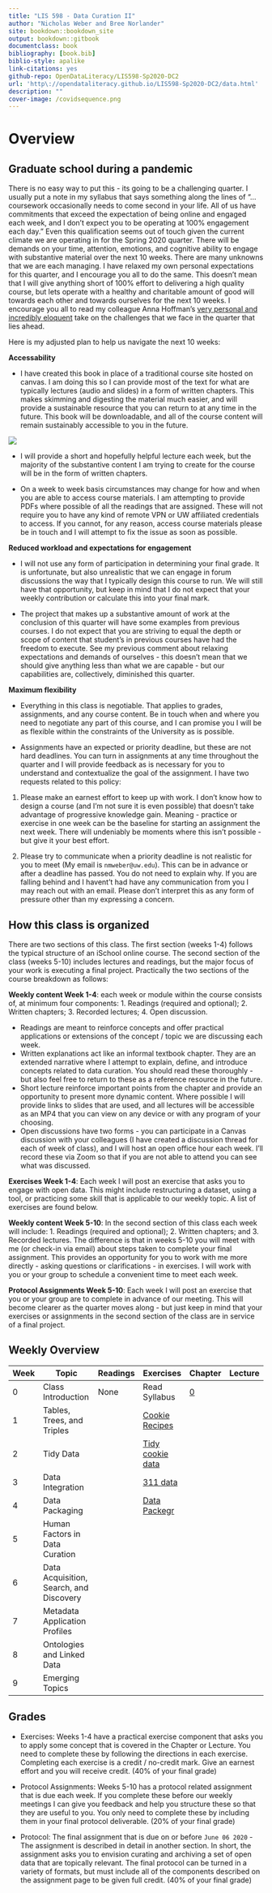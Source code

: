 ```yaml
---
title: "LIS 598 - Data Curation II"
author: "Nicholas Weber and Bree Norlander"
site: bookdown::bookdown_site
output: bookdown::gitbook
documentclass: book
bibliography: [book.bib]
biblio-style: apalike
link-citations: yes
github-repo: OpenDataLiteracy/LIS598-Sp2020-DC2
url: 'http\://opendataliteracy.github.io/LIS598-Sp2020-DC2/data.html'
description: ""
cover-image: /covidsequence.png 
---
```


# Overview

## Graduate school during a pandemic       
There is no easy way to put this - its going to be a challenging quarter. I usually put a note in my syllabus that says something along the lines of "...coursework occasionally needs to come second in your life. All of us have commitments that exceed the expectation of being online and engaged each week, and I don't expect you to be operating at 100% engagement each day." Even this qualification seems out of touch given the current climate we are operating in for the Spring 2020 quarter. There will be demands on your time, attention, emotions, and cognitive ability to engage with substantive material over the next 10 weeks. There are many unknowns that we are each managing. I have relaxed my own personal expectations for this quarter, and I encourage you all to do the same. This doesn't mean that I will give anything short of 100% effort to delivering a high quality course, but lets operate with a healthy and charitable amount of good will towards each other and towards ourselves for the next 10 weeks. I encourage you all to read my colleague Anna Hoffman's [very personal and incredibly eloquent](https://medium.com/@annaeveryday/altered-is-the-fashion-of-the-earth-teaching-and-learning-during-a-global-pandemic-to-my-e08bd7e473c3) take on the challenges that we face in the quarter that lies ahead.

Here is my adjusted plan to help us navigate the next 10 weeks:

**Accessability**       

- I have created this book in place of a traditional course site hosted on canvas. I am doing this so I can provide most of the text for what are typically lectures (audio and slides) in a form of written chapters. This makes skimming and digesting the material much easier, and will provide a sustainable resource that you can return to at any time in the future. This book will be downloadable, and all of the course content will remain sustainably accessible to you in the future.

![](https://i.imgflip.com/3ukrj1.jpg)

- I will provide a short and hopefully helpful lecture each week, but the majority of the substantive content I am trying to  create for the course will be in the form of written chapters.

- On a week to week basis circumstances may change for how and when you are able to access course materials. I am attempting to provide PDFs where possible of all the readings that are assigned. These will not require you to have any kind of remote VPN or UW affiliated credentials to access. If you cannot, for any reason, access course materials please be in touch and I will attempt to fix the issue as soon as possible.

**Reduced workload and expectations for engagement**    

- I will not use any form of participation in determining your final grade. It is unfortunate, but also unrealistic that we can engage in forum discussions the way that I typically design this course to run. We will still have that opportunity, but keep in mind that I do not expect that your weekly contribution or calculate this into your final mark.

- The project that makes up a substantive amount of work at the conclusion of this quarter will have some examples from previous courses. I do not expect that you are striving to equal the depth or scope of content that student's in previous courses have had the freedom to execute. See my previous comment about relaxing expectations and demands of ourselves - this doesn't mean that we should give anything less than what we are capable - but our capabilities are, collectively, diminished this quarter.

**Maximum flexibility**       

- Everything in this class is negotiable. That applies to grades, assignments, and any course content. Be in touch when and where you need to negotiate any part of this course, and I can promise you I will be as flexible within the constraints of the University as is possible.

- Assignments have an expected or priority deadline, but these are not hard deadlines. You can turn in assignments at any time throughout the quarter and I will provide feedback as is necessary for you to understand and contextualize the goal of the assignment. I have two requests related to this policy:

1. Please make an earnest effort to keep up with work. I don't know how to design a course (and I'm not sure it is even possible) that doesn't take advantage of progressive knowledge gain. Meaning - practice or exercise in one week can be the baseline for starting an assignment the next week. There will undeniably be moments where this isn't possible - but give it your best effort.

2. Please try to communicate when a priority deadline is not realistic for you to meet (My email is `nmweber@uw.edu`). This can be in advance or after a deadline has passed. You do not need to explain why. If you are falling behind and I havent't had have any communication from you I may reach out with an email. Please don't interpret this as any form of pressure other than my expressing a concern.    

## How this class is organized
There are two sections of this class. The first section (weeks 1-4) follows the typical structure of an iSchool online course. The second section of the class (weeks 5-10)  includes lectures and readings, but the major focus of your work is executing a final project. Practically the two sections of the course breakdown as follows:   

**Weekly content Week 1-4**: each week or module within the course consists of, at minimum four components: 1. Readings (required and optional); 2. Written chapters; 3. Recorded lectures; 4. Open discussion.  

- Readings are meant to reinforce concepts and offer practical applications or extensions of the concept / topic we are discussing each week.
- Written explanations act like an informal textbook chapter. They are an extended narrative where I attempt to explain, define, and introduce concepts related to data curation. You should read these thoroughly - but also feel free to return to these as a reference resource in the future.
- Short lecture reinforce important points from the chapter and provide an opportunity to present more dynamic content. Where possible I will provide links to slides that are used, and all lectures will be accessible as an MP4 that you can view on any device or with any program of your choosing.
- Open discussions have two forms - you can participate in a Canvas discussion with your colleagues (I have created a discussion thread for each of week of class), and I will host an open office hour each week. I'll record these via Zoom so that if you are not able to attend you can see what was discussed.

**Exercises Week 1-4**: Each week I will post an exercise that asks you to engage with open data. This might include restructuring a dataset, using a tool, or practicing some skill that is applicable to our weekly topic. A list of exercises are found below.

**Weekly content Week 5-10**: In the second section of this class each week will include: 1. Readings (required and optional); 2. Written chapters; and 3. Recorded lectures. The difference is that in weeks 5-10 you will meet with me (or check-in via email) about steps taken to complete your final assignment. This provides an opportunity for you to work with me more directly - asking questions or clarifications - in exercises. I will work with you or your group to schedule a convenient time to meet each week.

**Protocol Assignments Week 5-10**: Each week I will post an exercise that you or your group are to complete in advance of our meeting. This will become clearer as the quarter moves along - but just keep in mind that your exercises or assignments in the second section of the class are in service of a final project.

## Weekly Overview

| Week | Topic                                   | Readings | Exercises             | Chapter | Lecture |
|------|-----------------------------------------|----------|-----------------------|---------|---------|
| 0    | Class Introduction                      | None     | Read Syllabus         |  [0]()  |         |
| 1    | Tables, Trees, and Triples              |          | [Cookie Recipes]()    |         |         |
| 2    | Tidy Data                               |          | [Tidy cookie data]()  |         |         |
| 3    | Data Integration                        |          | [311 data]()          |         |         |
| 4    | Data Packaging                          |          | [Data Packegr]()      |         |         |
| 5    | Human Factors in Data Curation          |          |                       |         |         |
| 6    | Data Acquisition, Search, and Discovery |          |                       |         |         |
| 7    | Metadata Application Profiles           |          |                       |         |         |
| 8    | Ontologies and Linked Data              |          |                       |         |         |
| 9    | Emerging Topics                         |          |                       |         |         |


## Grades  

- Exercises: Weeks 1-4 have a practical exercise component that asks you to apply some concept that is covered in the Chapter or Lecture. You need to complete these by following the directions in each exercise. Completing each exercise is a credit / no-credit mark. Give an earnest effort and you will receive credit. (40% of your final grade)

- Protocol Assignments: Weeks 5-10 has a protocol related assignment that is due each week. If you complete these before our weekly meetings I can give you feedback and help you structure these so that they are useful to you. You only need to complete these by including them in your final protocol deliverable. (20% of your final grade)

- Protocol: The final assignment that is due on or before `June 06 2020` - The assignment is described in detail in another section. In short, the assignment asks you to envision curating and archiving a set of open data that are topically relevant. The final protocol can be turned in a variety of formats, but must include all of the components described on the assignment page to be given full credit. (40% of your final grade)
